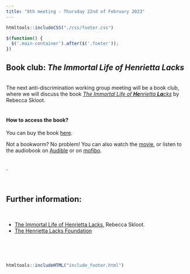 ```yaml
---
title: "8th meeting - Thursday 22nd of February 2023"
---
```


```r
htmltools::includeCSS("./css/footer.css")
```

```js
$(function() {
  $('.main-container').after($('.footer'));
})
```

## Book club: _The Immortal Life of <b>He</b>nrietta <b>La</b>cks_
<br>
The next anti-discrimination working group meeting will be a book club, where we will discuss the book <a href="https://rebeccaskloot.com/the-immortal-life/about-the-book/" target="_blank" rel="noopener noreferrer" title="The Immortal Life of Henrietta Lacks">_The Immortal Life of <b>He</b>nrietta <b>La</b>cks_</a> by Rebecca Skloot.
<br><br>

#### How to access the book?

You can buy the book <a href="https://www.saxo.com/dk/the-immortal-life-of-henrietta-lacks_rebecca-skloot_paperback_9781400052189" target="_blank" rel="noopener noreferrer" title="The Immortal Life of Henrietta Lacks by Rebecca Skloot">here</a>.

Not a bookworm? No problem! You can also watch the <a href="https://www.imdb.com/title/tt5686132/" target="_blank" rel="noopener noreferrer" title="The Immortal Life of Henrietta Lacks">movie</a>, or listen to the audiobook on <a href="https://www.amazon.com/Immortal-Life-Henrietta-Lacks/dp/B0036UZCRM" target="_blank" rel="noopener noreferrer" title="The Immortal Life of Henrietta Lacks">Audible</a> or on <a href="https://mofibo.com/dk/authors/rebecca-skloot-4268" target="_blank" rel="noopener noreferrer" title="The Immortal Life of Henrietta Lacks">mofibo</a>.
<br><br>

<!--You can find the slides (in PDF format) used in connection to this meeting <a href="Slides/ADWG_meeting8.pdf" target="_blank" rel="noopener noreferrer" title="ADWG meeting - Book club: The Immortal Life of Henrietta Lacks">here</a>-->.
<br><br><br>

## Further information:
<br>

* <a href="https://rebeccaskloot.com/the-immortal-life/about-the-book/" target="_blank" rel="noopener noreferrer" title="The Immortal Life of Henrietta Lacks by Rebecca Skloot">The Immortal Life of Henrietta Lacks</a>, Rebecca Skloot.
* <a href="http://henriettalacksfoundation.org/" target="_blank" rel="noopener noreferrer" title="The Henrietta Lacks Foundation">The Henrietta Lacks Foundation</a>


<br><br><br>

```r
htmltools::includeHTML("include_footer.html")
```